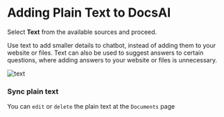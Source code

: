 # Adding Plain Text to DocsAI
Select **Text** from the available sources and proceed.

Use text to add smaller details  to chatbot, instead of adding them to your website or files.
Text can also be used to suggest answers to certain questions, where adding answers to your website or files is unnecessary.

![text](/docs/text.jpeg)

### Sync plain text

You can `edit` or `delete` the plain text at the `Documents` page



